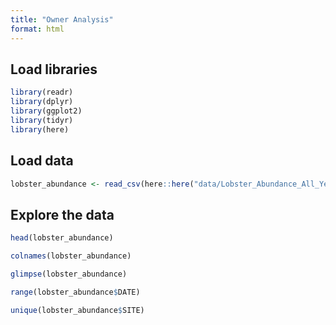 ```yaml
---
title: "Owner Analysis"
format: html
---
```


## Load libraries

```r
library(readr)
library(dplyr)
library(ggplot2)
library(tidyr)
library(here)
```
## Load data

```r
lobster_abundance <- read_csv(here::here("data/Lobster_Abundance_All_Years_20220829.csv"))

```


## Explore the data

```r
head(lobster_abundance)

colnames(lobster_abundance)

glimpse(lobster_abundance)

range(lobster_abundance$DATE)

unique(lobster_abundance$SITE)


```








